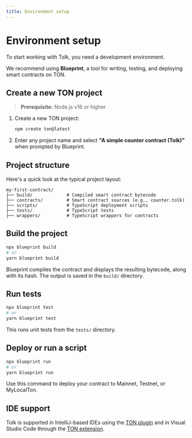 ```yaml
---
title: Environment setup
---
```



# Environment setup

To start working with Tolk, you need a development environment.

We recommend using **Blueprint**, a tool for writing, testing, and deploying smart contracts on TON.

## Create a new TON project

> **Prerequisite:** Node.js v16 or higher

1. Create a new TON project:
   ```bash
   npm create ton@latest
   ```
2. Enter any project name and select **"A simple counter contract (Tolk)"** when prompted by Blueprint.

## Project structure

Here's a quick look at the typical project layout:

   ```
   my-first-contract/
   ├── build/             # Compiled smart contract bytecode
   ├── contracts/         # Smart contract sources (e.g., counter.tolk)
   ├── scripts/           # TypeScript deployment scripts
   ├── tests/             # TypeScript tests
   ├── wrappers/          # TypeScript wrappers for contracts
   ```

## Build the project

```bash
npx blueprint build
# or
yarn blueprint build
```
Blueprint compiles the contract and displays the resulting bytecode, along with its hash. The output is saved in the `build/` directory.

## Run tests

```bash
npx blueprint test
# or
yarn blueprint test
```
This runs unit tests from the `tests/` directory.

## Deploy or run a script

```bash
npx blueprint run
# or
yarn blueprint run
```
Use this command to deploy your contract to Mainnet, Testnet, or MyLocalTon.

## IDE support

Tolk is supported in IntelliJ-based IDEs using the [TON plugin](https://github.com/ton-blockchain/intellij-ton) and in Visual Studio Code through the [TON extension](https://github.com/ton-blockchain/ton-language-server).

<Feedback />
